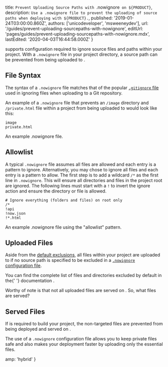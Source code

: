 

  title: `Prevent Uploading Source Paths with `.nowignore` on ${PRODUCT}`,
  description:
    `Use a .nowignore file to prevent the uploading of source paths when deploying with ${PRODUCT}.`,
  published: '2019-01-24T03:00:00.860Z',
  authors: ['unicodeveloper', 'msweeneydev'],
  url: '/guides/prevent-uploading-sourcepaths-with-nowignore',
  editUrl: 'pages/guides/prevent-uploading-sourcepaths-with-nowignore.mdx',
  lastEdited: '2020-04-03T16:44:58.000Z'
}

[<ProductName/>](/) supports configuration required to ignore source files and paths within your project. With a `.nowignore` file in your project directory, a source path can be prevented from being uploaded to <ProductName/>.

## File Syntax

The syntax of a `.nowignore` file matches that of the popular [`.gitignore` file](https://git-scm.com/docs/gitignore#_pattern_format) used in ignoring files when uploading to a Git repository.

An example of a `.nowignore` file that prevents an `/image` directory and `/private.html` file within a project from being uploaded to <ProductName/> would look like this:

```
image
private.html
```

<Caption>
  An example <InlineCode>.nowignore</InlineCode> file.
</Caption>

## Allowlist

A typical `.nowignore` file assumes all files are allowed and each entry is a pattern to ignore. Alternatively, you may chose to ignore all files and each entry is a pattern to allow.
The first step is to add a wildcard `/*` as the first line in `.nowignore`. This will ensure all directories and files in the project root are ignored. The following lines must start with a `!` to invert the ignore action and ensure the directory or file is allowed.

```
# Ignore everything (folders and files) on root only
/*
!api
!now.json
!*.html
```

<Caption>
  An example <InlineCode>.nowignore</InlineCode> file using the "allowlist"
  pattern.
</Caption>

## Uploaded Files

Aside from the [default exclusions](/docs/v2/build-step/#ignored-files-and-folders), all files within your project are uploaded to <ProductName/> if no source path is specified to be excluded in a [`.nowignore` configuration file](https://zeit.co/docs/v2/deployments/ignoring-source-paths).

<Note>
  You can find the complete list of files and directories excluded by default in
  the{' '}
  <Link href="/docs/v2/build-step/#ignored-files-and-folders">
    <ProductName/> documentation
  </Link>
  .
</Note>

Worthy of note is that not all uploaded files are served on <ProductName/>. So, what files are served?

## Served Files

If [<ProductName/>](/) is required to build your project, the non-targeted files are prevented from being deployed and served on <ProductName/>.

The use of a `.nowignore` configuration file allows you to keep private files safe and also makes your deployment faster by uploading only the essential files.


  amp: 'hybrid'
}
